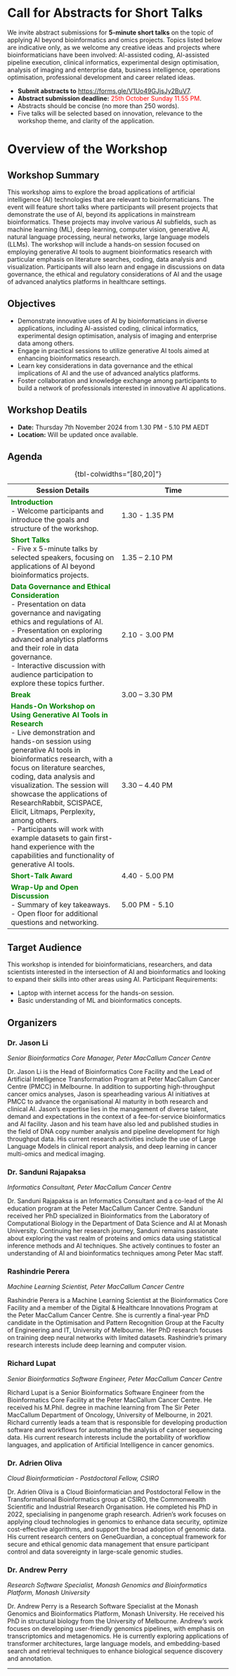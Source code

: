 # Call for Abstracts for Short Talks

We invite abstract submissions for **5-minute short talks** on the topic of applying AI beyond bioinformatics and omics projects. Topics listed below are indicative only, as we welcome any creative ideas and projects where bioinformaticians have been involved: AI-assisted coding, AI-assisted pipeline execution, clinical informatics, experimental design optimisation, analysis of imaging and enterprise data, business intelligence, operations optimisation, professional development and career related ideas.

-   **Submit abstracts to** <https://forms.gle/V1Uo49GJjsJy2BuV7>.
-   **Abstract submission deadline:** [25th October Sunday 11.55 PM]{style="color:red;"}.
-   Abstracts should be concise (no more than 250 words).
-   Five talks will be selected based on innovation, relevance to the workshop theme, and clarity of the application.

# Overview of the Workshop

## Workshop Summary

This workshop aims to explore the broad applications of artificial intelligence (AI) technologies that are relevant to bioinformaticians. The event will feature short talks where participants will present projects that demonstrate the use of AI, beyond its applications in mainstream bioinformatics. These projects may involve various AI subfields, such as machine learning (ML), deep learning, computer vision, generative AI, natural language processing, neural networks, large language models (LLMs). The workshop will include a hands-on session focused on employing generative AI tools to augment bioinformatics research with particular emphasis on literature searches, coding, data analysis and visualization. Participants will also learn and engage in discussions on data governance, the ethical and regulatory considerations of AI and the usage of advanced analytics platforms in healthcare settings.

## Objectives

-   Demonstrate innovative uses of AI by bioinformaticians in diverse applications, including AI-assisted coding, clinical informatics, experimental design optimisation, analysis of imaging and enterprise data among others.
-   Engage in practical sessions to utilize generative AI tools aimed at enhancing bioinformatics research.
-   Learn key considerations in data governance and the ethical implications of AI and the use of advanced analytics platforms.
-   Foster collaboration and knowledge exchange among participants to build a network of professionals interested in innovative AI applications.

## Workshop Deatils

-   **Date:** Thursday 7th November 2024 from 1.30 PM - 5.10 PM AEDT
-   **Location:** Will be updated once available.

## Agenda

| **Session Details** | Time |
|---|---|
| [**Introduction**]{style="color:green;"}<br>-  Welcome participants and introduce the goals and structure of the workshop. | 1.30 - 1.35 PM |
| [**Short Talks**]{style="color:green;"}<br>-   Five x 5-minute talks by selected speakers, focusing on applications of AI beyond bioinformatics projects. | 1.35 – 2.10 PM |
| [**Data Governance and Ethical Consideration**]{style="color:green;"}<br>-   Presentation on data governance and navigating ethics and regulations of AI.<br>-   Presentation on exploring advanced analytics platforms and their role in data governance.<br>-   Interactive discussion with audience participation to explore these topics further. | 2.10 - 3.00 PM |
| [**Break**]{style="color:green;"} | 3.00 – 3.30 PM |
| [**Hands-On Workshop on Using Generative AI Tools in Research**]{style="color:green;"}<br>-   Live demonstration and hands-on session using generative AI tools in bioinformatics research, with a focus on literature searches, coding, data analysis and visualization. The session will showcase the applications of ResearchRabbit, SCISPACE, Elicit, Litmaps, Perplexity, among others. <br>-   Participants will work with example datasets to gain first-hand experience with the capabilities and functionality of generative AI tools. | 3.30 – 4.40 PM |
| [**Short-Talk Award**]{style="color:green;"} | 4.40 - 5.00 PM |
| [**Wrap-Up and Open Discussion**]{style="color:green;"}<br>-   Summary of key takeaways.<br>-   Open floor for additional questions and networking. | 5.00 PM - 5.10 |


: {tbl-colwidths="[80,20]"}


## Target Audience

This workshop is intended for bioinformaticians, researchers, and data scientists interested in the intersection of AI and bioinformatics and looking to expand their skills into other areas using AI. Participant Requirements:

-   Laptop with internet access for the hands-on session.
-   Basic understanding of ML and bioinformatics concepts.

## Organizers

### Dr. Jason Li

*Senior Bioinformatics Core Manager, Peter MacCallum Cancer Centre*

Dr. Jason Li is the Head of Bioinformatics Core Facility and the Lead of Artificial Intelligence Transformation Program at Peter MacCallum Cancer Centre (PMCC) in Melbourne. In addition to supporting high-throughput cancer omics analyses, Jason is spearheading various AI initiatives at PMCC to advance the organisational AI maturity in both research and clinical AI. Jason’s expertise lies in the management of diverse talent, demand and expectations in the context of a fee-for-service bioinformatics and AI facility. Jason and his team have also led and published studies in the field of DNA copy number analysis and pipeline development for high throughput data. His current research activities include the use of Large Language Models in clinical report analysis, and deep learning in cancer multi-omics and medical imaging.

### Dr. Sanduni Rajapaksa

*Informatics Consultant, Peter MacCallum Cancer Centre*

Dr. Sanduni Rajapaksa is an Informatics Consultant and a co-lead of the AI education program at the Peter MacCallum Cancer Centre. Sanduni received her PhD specialized in Bioinformatics from the Laboratory of Computational Biology in the Department of Data Science and AI at Monash University. Continuing her research journey, Sanduni remains passionate about exploring the vast realm of proteins and omics data using statistical inference methods and AI techniques. She actively continues to foster an understanding of AI and bioinformatics techniques among Peter Mac staff.

### Rashindrie Perera

*Machine Learning Scientist, Peter MacCallum Cancer Centre*

Rashindrie Perera is a Machine Learning Scientist at the Bioinformatics Core Facility and a member of the Digital & Healthcare Innovations Program at the Peter MacCallum Cancer Centre. She is currently a final-year PhD candidate in the Optimisation and Pattern Recognition Group at the Faculty of Engineering and IT, University of Melbourne. Her PhD research focuses on training deep neural networks with limited datasets. Rashindrie's primary research interests include deep learning and computer vision.

### Richard Lupat

*Senior Bioinformatics Software Engineer, Peter MacCallum Cancer Centre*

Richard Lupat is a Senior Bioinformatics Software Engineer from the Bioinformatics Core Facility at the Peter MacCallum Cancer Centre. He received his M.Phil. degree in machine learning from The Sir Peter MacCallum Department of Oncology, University of Melbourne, in 2021. Richard currently leads a team that is responsible for developing production software and workflows for automating the analysis of cancer sequencing data. His current research interests include the portability of workflow languages, and application of Artificial Intelligence in cancer genomics.

### Dr. Adrien Oliva

*Cloud Bioinformatician - Postdoctoral Fellow, CSIRO*

Dr. Adrien Oliva is a Cloud Bioinformatician and Postdoctoral Fellow in the Transformational Bioinformatics group at CSIRO, the Commonwealth Scientific and Industrial Research Organisation. He completed his PhD in 2022, specialising in pangenome graph research. Adrien's work focuses on applying cloud technologies in genomics to enhance data security, optimize cost-effective algorithms, and support the broad adoption of genomic data. His current research centers on GeneGuardian, a conceptual framework for secure and ethical genomic data management that ensure participant control and data sovereignty in large-scale genomic studies.

### Dr. Andrew Perry

*Research Software Specialist, Monash Genomics and Bioinformatics Platform, Monash University*

Dr. Andrew Perry is a Research Software Specialist at the Monash Genomics and Bioinformatics Platform, Monash University. He received his PhD in structural biology from the University of Melbourne. Andrew's work focuses on developing user-friendly genomics pipelines, with emphasis on transcriptomics and metagenomics. He is currently exploring applications of transformer architectures, large language models, and embedding-based search and retrieval techniques to enhance biological sequence discovery and annotation.

------------------------------------------------------------------------
